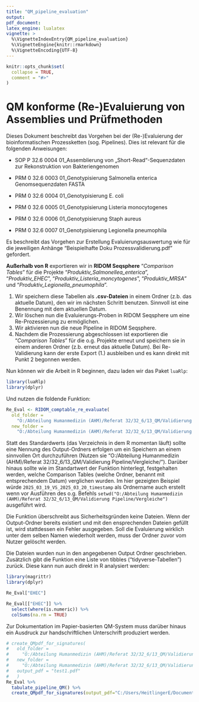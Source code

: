 ```yaml
---
title: "QM_pipeline_evaluation"
output:
pdf_document:   
latex_engine: lualatex
vignette: >
  %\VignetteIndexEntry{QM_pipeline_evaluation}
  %\VignetteEngine{knitr::rmarkdown}
  %\VignetteEncoding{UTF-8}
---
```


```r
knitr::opts_chunk$set(
  collapse = TRUE,
  comment = "#>"
)
```

# QM konforme (Re-)Evaluierung von Assemblies und Prüfmethoden

Dieses Dokument beschreibt das Vorgehen bei der (Re-)Evaluierung der bioinformatischen Prozessketten (sog. Pipelines). Dies ist relevant für die folgenden Anweisungen:

-   SOP P 32.6 0004 01_Assemblierung von „Short-Read“-Sequenzdaten zur Rekonstruktion von Bakteriengenomen

-   PRM 0 32.6 0003 01_Genotypisierung Salmonella enterica Genomsequenzdaten FASTA

-   PRM 0 32.6 0004 01_Genotypisierung E. coli

-   PRM 0 32.6 0005 01_Genotypisierung Listeria monocytogenes

-   PRM 0 32.6 0006 01_Genotypisierung Staph aureus

-   PRM 0 32.6 0007 01_Genotypisierung Legionella pneumophila

Es beschreibt das Vorgehen zur Erstellung Evaluierungsauswertung wie für die jeweiligen Anhänge "Beispielhafte Doku Prozessvalidierung.pdf" gefordert.

**Außerhalb von R** exportieren wir in **RIDOM Seqsphere** "*Comparison Tables*" für die Projekte "*Produktiv_Salmonellea_enterica*", "*Produktiv_EHEC*", "*Produktiv_Listeria_moncytogenes*", "*Produktiv_MRSA*" und "*Produktiv_Legionella_pneumophila*".

1.  Wir speichern diese Tabellen als **.csv-Dateien** in einem Ordner (z.b. das aktuelle Datum), den wir im nächsten Schritt benutzen. Sinnvoll ist eine Benennung mit dem aktuellen Datum.
2.  Wir löschen nun die Evaluierungs-Proben in RIDOM Seqsphere um eine Re-Prozessierung zu ermöglichen.
3.  Wir aktivieren nun die neue Pipeline in RIDOM Seqsphere.
4.  Nachdem die Prozessierung abgeschlossen ist exportieren die "*Comparison Tables*" für die o.g. Projekte erneut und speichern sie in einem anderen Ordner (z.b. erneut das aktuelle Datum). Bei Re-Validierung kann der erste Export (1.) ausbleiben und es kann direkt mit Punkt 2 begonnen werden.

Nun können wir die Arbeit in R beginnen, dazu laden wir das Paket `luaRlp`:

```r
library(luaRlp)
library(dplyr)
```

Und nutzen die foldende Funktion:

```r
Re_Eval <- RIDOM_comptable_re_evaluate(
  old_folder = 
    "O:/Abteilung Humanmedizin (AHM)/Referat 32/32_6/13_QM/Validierung Pipeline/2025_03_19/",
  new_folder = 
    "O:/Abteilung Humanmedizin (AHM)/Referat 32/32_6/13_QM/Validierung Pipeline/2025_03_20/")
```

Statt des Standardwerts (das Verzeichnis in dem R momentan läuft) sollte eine Nennung des Output-Ordners erfolgen um ein Speichern an einem sinnvollen Ort durchzuführen (Nutzen sie "O:/Abteilung Humanmedizin (AHM)/Referat 32/32_6/13_QM/Validierung Pipeline/Vergleiche/"). Darüber hinaus sollte wie im Standartwert der Funktion hinterlegt, festgehalten werden, welche Comparison Tables (welche Ordner, benannt mit entsprechendem Datum) verglichen wurden. Im hier gezeigten Beispiel würde `2025_03_19_VS_2025_03_20_timestamp` als Ordnername auch erstellt wenn vor Ausführen des o.g. Befehls ```setwd("O:/Abteilung Humanmedizin (AHM)/Referat 32/32_6/13_QM/Validierung Pipeline/Vergleiche")``` ausgeführt wird.

Die Funktion überschreibt aus Sicherheitsgründen keine Dateien. Wenn der Output-Ordner bereits existiert und mit den ensprechenden Dateien gefüllt ist, wird stattdessen ein Fehler ausgegeben. Soll die Evaluierung wirklich unter dem selben Namen wiederholt werden, muss der Ordner zuvor vom Nutzer gelöscht werden.

Die Dateien wurden nun in den angegebenen Output Ordner geschrieben. Zusätzlich gibt die Funktion eine Liste von tibbles ("tidyverse-Tabellen") zurück. Diese kann nun auch direkt in R analysiert werden:

```r
library(magrittr)
library(dplyr)

Re_Eval["EHEC"]

Re_Eval[["EHEC"]] %>%
  select(where(is.numeric)) %>% 
  colSums(na.rm = TRUE) 

```

Zur Dokumentation im Papier-basierten QM-System muss darüber hinaus ein Ausdruck
zur handschriftlichen Unterschrift produziert werden. 


```r
# create_QMpdf_for_signatures(
#   old_folder = 
#     "O:/Abteilung Humanmedizin (AHM)/Referat 32/32_6/13_QM/Validierung Pipeline/2025_03_19/",
#   new_folder = 
#     "O:/Abteilung Humanmedizin (AHM)/Referat 32/32_6/13_QM/Validierung Pipeline/2025_03_20/",
#   output_pdf = "test1.pdf"
#   )
Re_Eval %>% 
  tabulate_pipeline_QM() %>%
  create_QMpdf_for_signatures(output_pdf="C:/Users/HeitlingerE/Documents/luaRlp/test.pdf")

```




